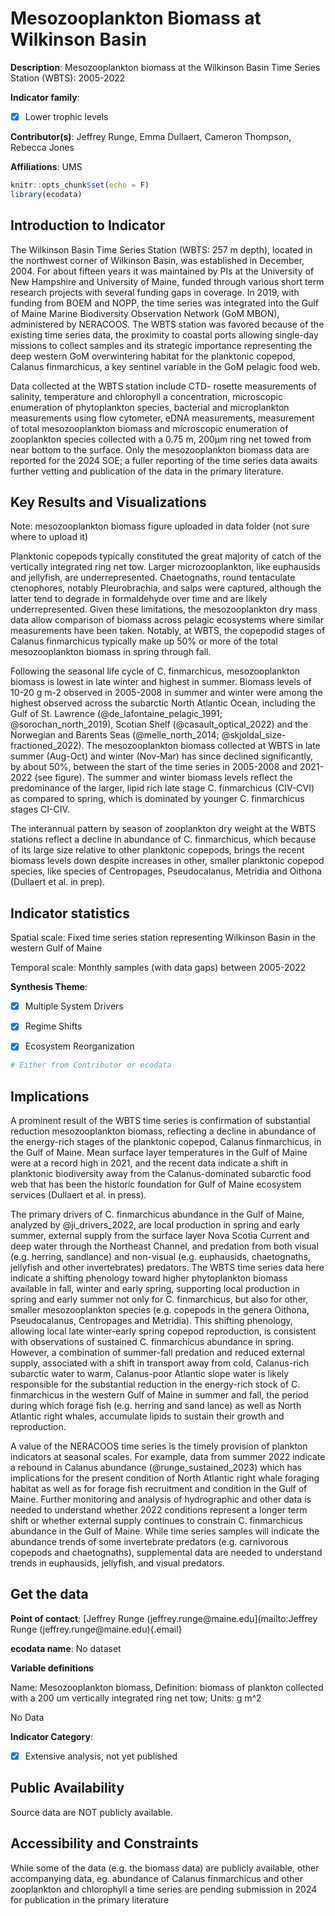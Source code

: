 # Mesozooplankton Biomass at Wilkinson Basin

**Description**: Mesozooplankton biomass at the Wilkinson Basin Time Series Station (WBTS): 2005-2022

**Indicator family**: 

- [X] Lower trophic levels


**Contributor(s)**: Jeffrey Runge, Emma Dullaert, Cameron Thompson, Rebecca Jones

**Affiliations**: UMS

```{r echo=FALSE}
knitr::opts_chunk$set(echo = F)
library(ecodata)
```
## Introduction to Indicator
The Wilkinson Basin Time Series Station (WBTS: 257 m depth), located in the northwest corner of Wilkinson Basin, was established in December, 2004. For about fifteen years it was maintained by PIs at the University of New Hampshire and University of Maine, funded through various short term research projects with several funding gaps in coverage. In 2019, with funding from BOEM and NOPP, the time series was integrated into the Gulf of Maine Marine Biodiversity Observation Network (GoM MBON), administered by NERACOOS. The WBTS station was favored because of the existing time series data, the proximity to coastal ports allowing single-day missions to collect samples and its strategic importance representing the deep western GoM overwintering habitat for the planktonic copepod, Calanus finmarchicus, a key sentinel variable in the GoM pelagic food web.

Data collected at the WBTS station include CTD- rosette measurements of salinity, temperature and chlorophyll a concentration, microscopic enumeration of phytoplankton species, bacterial and microplankton measurements using flow cytometer, eDNA measurements, measurement of total mesozooplankton biomass and microscopic enumeration of zooplankton species collected with a 0.75 m, 200µm ring net towed from near bottom to the surface. Only the mesozooplankton biomass data are reported for the 2024 SOE; a fuller reporting of the time series data awaits further vetting and publication of the data in the primary literature.

## Key Results and Visualizations
Note: mesozooplankton biomass figure uploaded in data folder (not sure where to upload it)

Planktonic copepods typically constituted the great majority of catch of the vertically integrated ring net tow. Larger microzooplankton, like euphausids and jellyfish, are underrepresented. Chaetognaths, round tentaculate ctenophores, notably Pleurobrachia, and salps were captured, although the latter tend to degrade in formaldehyde over time and are likely underrepresented. Given these limitations, the mesozooplankton dry mass data allow comparison of biomass across pelagic ecosystems where similar measurements have been taken. Notably, at WBTS, the copepodid stages of Calanus finmarchicus typically make up 50% or more of the total mesozooplankton biomass in spring through fall. 

Following the seasonal life cycle of C. finmarchicus, mesozooplankton biomass is lowest in late winter and highest in summer. Biomass levels of 10-20 g m-2 observed in 2005-2008 in summer and winter were among the highest observed across the subarctic North Atlantic Ocean, including the Gulf of St. Lawrence (@de_lafontaine_pelagic_1991; @sorochan_north_2019), Scotian Shelf (@casault_optical_2022) and the Norwegian and Barents Seas (@melle_north_2014; @skjoldal_size-fractioned_2022). The mesozooplankton biomass collected at WBTS in late summer (Aug-Oct) and winter (Nov-Mar) has since declined significantly, by about 50%, between the start of the time series in 2005-2008 and 2021-2022 (see figure). The summer and winter biomass levels reflect the predominance of the larger, lipid rich late stage C. finmarchicus (CIV-CVI) as compared to spring, which is dominated by younger C. finmarchicus stages CI-CIV.

The interannual pattern by season of zooplankton dry weight at the WBTS stations reflect a decline in abundance of C. finmarchicus, which because of its large size relative to other planktonic copepods, brings the recent biomass levels down despite increases in other, smaller planktonic copepod species, like species of Centropages, Pseudocalanus, Metridia and Oithona (Dullaert et al. in prep).


## Indicator statistics 
Spatial scale: Fixed time series station representing Wilkinson Basin in the western Gulf of Maine

Temporal scale: Monthly samples (with data gaps) between 2005-2022

**Synthesis Theme**:

- [X] Multiple System Drivers
- [X] Regime Shifts
- [X] Ecosystem Reorganization


```{r autostats_wbts_mesozooplankton}
# Either from Contributor or ecodata
```

## Implications
A prominent result of the WBTS time series is confirmation of substantial reduction mesozooplankton biomass, reflecting a decline in abundance of the energy-rich stages of the planktonic copepod, Calanus finmarchicus, in the Gulf of Maine. Mean surface layer temperatures in the Gulf of Maine were at a record high in 2021, and the recent data indicate a shift in planktonic biodiversity away from the Calanus-dominated subarctic food web that has been the historic foundation for Gulf of Maine ecosystem services (Dullaert et al. in press).

The primary drivers of C. finmarchicus abundance in the Gulf of Maine, analyzed by @ji_drivers_2022, are local production in spring and early summer, external supply from the surface layer Nova Scotia Current and deep water through the Northeast Channel, and predation from both visual (e.g. herring, sandlance) and non-visual (e.g. euphausids, chaetognaths, jellyfish and other invertebrates) predators. The WBTS time series data here indicate a shifting phenology toward higher phytoplankton biomass available in fall, winter and early spring, supporting local production in spring and early summer not only for C. finmarchicus, but also for other, smaller mesozooplankton species (e.g. copepods in the genera Oithona, Pseudocalanus, Centropages and Metridia). This shifting phenology, allowing local late winter-early spring copepod reproduction, is consistent with observations of sustained C. finmarchicus abundance in spring. However, a combination of summer-fall predation and reduced external supply, associated with a shift in transport away from cold, Calanus-rich subarctic water to warm, Calanus-poor Atlantic slope water is likely responsible for the substantial reduction in the energy-rich stock of C. finmarchicus in the western Gulf of Maine in summer and fall, the period during which forage fish (e.g. herring and sand lance) as well as North Atlantic right whales, accumulate lipids to sustain their growth and reproduction. 

A value of the NERACOOS time series is the timely provision of plankton indicators at seasonal scales. For example, data from summer 2022 indicate a rebound in Calanus abundance (@runge_sustained_2023) which has implications for the present condition of North Atlantic right whale foraging habitat as well as for forage fish recruitment and condition in the Gulf of Maine. Further monitoring and analysis of hydrographic and other data is needed to understand whether 2022 conditions represent a longer term shift or whether external supply continues to constrain C. finmarchicus abundance in the Gulf of Maine. While time series samples will indicate the abundance trends of some invertebrate predators (e.g. carnivorous copepods and chaetognaths), supplemental data are needed to understand trends in euphausids, jellyfish, and visual predators.

## Get the data

**Point of contact**: [Jeffrey Runge (jeffrey.runge@maine.edu](mailto:Jeffrey Runge (jeffrey.runge@maine.edu){.email}

**ecodata name**: No dataset

**Variable definitions**

Name: Mesozooplankton biomass, Definition: biomass of plankton collected with a 200 um vertically integrated ring net tow; Units: g m^2


No Data

**Indicator Category**:

- [X] Extensive analysis, not yet published


## Public Availability

Source data are NOT publicly available.

## Accessibility and Constraints

While some of the data (e.g. the biomass data) are publicly available, other accompanying data, eg. abundance of Calanus finmarchicus and other zooplankton and chlorophyll a time series are pending submission in 2024 for publication in the primary literature

